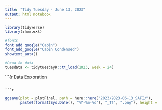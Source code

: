 ```yaml
---
title: "Tidy Tuesday - June 13, 2023"
output: html_notebook
---
```

```r
library(tidyverse)
library(showtext)

#fonts
font_add_google("Cabin")
font_add_google("Cabin Condensed")
showtext_auto()

#Read in data
tuesdata <- tidytuesdayR::tt_load(2023, week = 24)
```

```{r Data Exploration

```

```r

```

```r
ggsave(plot = plotFinal, path = here::here("2023/2023-06-13_SAFI/"),
       paste0(format(Sys.Date(), "%Y-%m-%d"), "_TT", ".png"), height = 8, width = 11, unit = "in")
```
